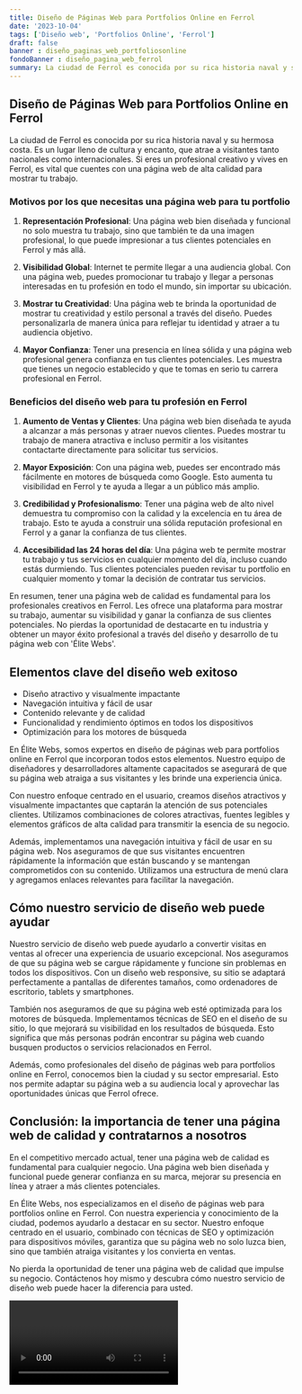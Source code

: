 ```yaml
---
title: Diseño de Páginas Web para Portfolios Online en Ferrol
date: '2023-10-04'
tags: ['Diseño web', 'Portfolios Online', 'Ferrol']
draft: false
banner : diseño_paginas_web_portfoliosonline
fondoBanner : diseño_pagina_web_ferrol
summary: La ciudad de Ferrol es conocida por su rica historia naval y su hermosa costa. Es un lugar lleno de cultura y encanto, que atrae a visitantes tanto nacionales como internacionales. Si eres un profesional creativo y vives en Ferrol, es vital que cuentes con una página web de alta calidad para mostrar tu trabajo.
---
```


## Diseño de Páginas Web para Portfolios Online en Ferrol

La ciudad de Ferrol es conocida por su rica historia naval y su hermosa costa. Es un lugar lleno de cultura y encanto, que atrae a visitantes tanto nacionales como internacionales. Si eres un profesional creativo y vives en Ferrol, es vital que cuentes con una página web de alta calidad para mostrar tu trabajo.

### Motivos por los que necesitas una página web para tu portfolio

1. **Representación Profesional**: Una página web bien diseñada y funcional no solo muestra tu trabajo, sino que también te da una imagen profesional, lo que puede impresionar a tus clientes potenciales en Ferrol y más allá.

2. **Visibilidad Global**: Internet te permite llegar a una audiencia global. Con una página web, puedes promocionar tu trabajo y llegar a personas interesadas en tu profesión en todo el mundo, sin importar su ubicación.

3. **Mostrar tu Creatividad**: Una página web te brinda la oportunidad de mostrar tu creatividad y estilo personal a través del diseño. Puedes personalizarla de manera única para reflejar tu identidad y atraer a tu audiencia objetivo.

4. **Mayor Confianza**: Tener una presencia en línea sólida y una página web profesional genera confianza en tus clientes potenciales. Les muestra que tienes un negocio establecido y que te tomas en serio tu carrera profesional en Ferrol.

### Beneficios del diseño web para tu profesión en Ferrol

1. **Aumento de Ventas y Clientes**: Una página web bien diseñada te ayuda a alcanzar a más personas y atraer nuevos clientes. Puedes mostrar tu trabajo de manera atractiva e incluso permitir a los visitantes contactarte directamente para solicitar tus servicios.

2. **Mayor Exposición**: Con una página web, puedes ser encontrado más fácilmente en motores de búsqueda como Google. Esto aumenta tu visibilidad en Ferrol y te ayuda a llegar a un público más amplio.

3. **Credibilidad y Profesionalismo**: Tener una página web de alto nivel demuestra tu compromiso con la calidad y la excelencia en tu área de trabajo. Esto te ayuda a construir una sólida reputación profesional en Ferrol y a ganar la confianza de tus clientes.

4. **Accesibilidad las 24 horas del día**: Una página web te permite mostrar tu trabajo y tus servicios en cualquier momento del día, incluso cuando estás durmiendo. Tus clientes potenciales pueden revisar tu portfolio en cualquier momento y tomar la decisión de contratar tus servicios.

En resumen, tener una página web de calidad es fundamental para los profesionales creativos en Ferrol. Les ofrece una plataforma para mostrar su trabajo, aumentar su visibilidad y ganar la confianza de sus clientes potenciales. No pierdas la oportunidad de destacarte en tu industria y obtener un mayor éxito profesional a través del diseño y desarrollo de tu página web con 'Élite Webs'.

<GifSeo />

<Cta />

## Elementos clave del diseño web exitoso

- Diseño atractivo y visualmente impactante
- Navegación intuitiva y fácil de usar
- Contenido relevante y de calidad
- Funcionalidad y rendimiento óptimos en todos los dispositivos
- Optimización para los motores de búsqueda

En Élite Webs, somos expertos en diseño de páginas web para portfolios online en Ferrol que incorporan todos estos elementos. Nuestro equipo de diseñadores y desarrolladores altamente capacitados se asegurará de que su página web atraiga a sus visitantes y les brinde una experiencia única.

Con nuestro enfoque centrado en el usuario, creamos diseños atractivos y visualmente impactantes que captarán la atención de sus potenciales clientes. Utilizamos combinaciones de colores atractivas, fuentes legibles y elementos gráficos de alta calidad para transmitir la esencia de su negocio.

Además, implementamos una navegación intuitiva y fácil de usar en su página web. Nos aseguramos de que sus visitantes encuentren rápidamente la información que están buscando y se mantengan comprometidos con su contenido. Utilizamos una estructura de menú clara y agregamos enlaces relevantes para facilitar la navegación.

## Cómo nuestro servicio de diseño web puede ayudar

Nuestro servicio de diseño web puede ayudarlo a convertir visitas en ventas al ofrecer una experiencia de usuario excepcional. Nos aseguramos de que su página web se cargue rápidamente y funcione sin problemas en todos los dispositivos. Con un diseño web responsive, su sitio se adaptará perfectamente a pantallas de diferentes tamaños, como ordenadores de escritorio, tablets y smartphones.

También nos aseguramos de que su página web esté optimizada para los motores de búsqueda. Implementamos técnicas de SEO en el diseño de su sitio, lo que mejorará su visibilidad en los resultados de búsqueda. Esto significa que más personas podrán encontrar su página web cuando busquen productos o servicios relacionados en Ferrol.

Además, como profesionales del diseño de páginas web para portfolios online en Ferrol, conocemos bien la ciudad y su sector empresarial. Esto nos permite adaptar su página web a su audiencia local y aprovechar las oportunidades únicas que Ferrol ofrece.

## Conclusión: la importancia de tener una página web de calidad y contratarnos a nosotros

En el competitivo mercado actual, tener una página web de calidad es fundamental para cualquier negocio. Una página web bien diseñada y funcional puede generar confianza en su marca, mejorar su presencia en línea y atraer a más clientes potenciales.

En Élite Webs, nos especializamos en el diseño de páginas web para portfolios online en Ferrol. Con nuestra experiencia y conocimiento de la ciudad, podemos ayudarlo a destacar en su sector. Nuestro enfoque centrado en el usuario, combinado con técnicas de SEO y optimización para dispositivos móviles, garantiza que su página web no solo luzca bien, sino que también atraiga visitantes y los convierta en ventas.

No pierda la oportunidad de tener una página web de calidad que impulse su negocio. Contáctenos hoy mismo y descubra cómo nuestro servicio de diseño web puede hacer la diferencia para usted.

<Video />

<CtaBot job='Portfolios Online' city='Ferrol'/>

<Gmaps query='Ferrol+españa+maps' />